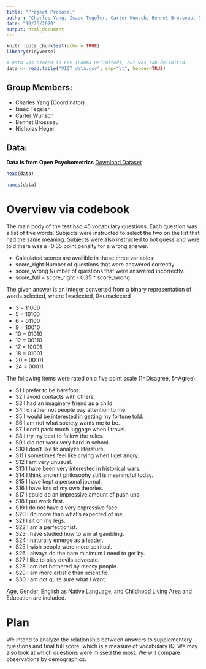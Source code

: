 ```yaml
---
title: "Project Proposal"
author: "Charles Yang, Isaac Tegeler, Carter Wunsch, Bennet Brosseau, Nicholas Heger"
date: "10/25/2020"
output: html_document
---
```



```r
knitr::opts_chunk$set(echo = TRUE)
library(tidyverse)

# Data was stored in CSV (Comma Delimited), but was tab delimited.
data <- read.table("VIQT_data.csv", sep="\t", header=TRUE)
```

## Group Members:
* Charles Yang (Coordinator)
* Isaac Tegeler
* Carter Wunsch
* Bennet Brosseau
* Nicholas Heger

## Data:
**Data is from Open Psychometrics**
[Download Dataset](http://openpsychometrics.org/_rawdata/VIQT_data.zip)

```r
head(data)
```

```r
names(data)
```

# Overview via codebook

The main body of the test had 45 vocabulary questions. Each question was a list of five words. Subjects were instructed to select the two on the list that had the same meaning. Subjects were also instructed to not guess and were told there was a -0.35 point penalty for a wrong answer.

* Calculated scores are availible in these three variables:
* score_right	Number of questions that were answered correctly.
* score_wrong	Number of questions that were answered incorrectly.
* score_full	= score_right - 0.35 * score_wrong

The given answer is an integer converted from a binary representation of words selected, where 1=selected, 0=unselected

* 3 = 11000
* 5 = 10100
* 6 = 01100
* 9 = 10010
* 10 = 01010
* 12 = 00110
* 17 = 10001
* 18 = 01001
* 20 = 00101
* 24 = 00011

The following items were rated on a five point scale (1=Disagree, 5=Agree):

* S1	I prefer to be barefoot.
* S2	I avoid contacts with others.
* S3	I had an imaginary friend as a child.
* S4	I'd rather not people pay attention to me.
* S5	I would be interested in getting my fortune told.
* S6	I am not what society wants me to be.
* S7	I don't pack much luggage when I travel.
* S8	I try my best to follow the rules.
* S9	I did not work very hard in school.
* S10	I don't like to analyze literature.
* S11	I sometimes feel like crying when I get angry.
* S12	I am very unusual.
* S13	I have been very interested in historical wars.
* S14	I think ancient philosophy still is meaningful today.
* S15	I have kept a personal journal.
* S16	I have lots of my own theories.
* S17	I could do an impressive amount of push ups.
* S18	I put work first.
* S19	I do not have a very expressive face.
* S20	I do more than what's expected of me.
* S21	I sit on my legs.
* S22	I am a perfectionist.
* S23	I have studied how to win at gambling.
* S24	I naturally emerge as a leader.
* S25	I wish people were more spiritual.
* S26	I always do the bare minimum I need to get by.
* S27	I like to play devils advocate.
* S28	I am not bothered by messy people.
* S29	I am more artistic than scientific.
* S30	I am not quite sure what I want.

Age, Gender, English as Native Language, and Childhood Living Area and Education are included.

# Plan

We intend to analyze the relationship between answers to supplementary questions and final full score, which is a measure of vocabulary IQ. We may also look at which questions were missed the most. We will compare observations by demographics.

